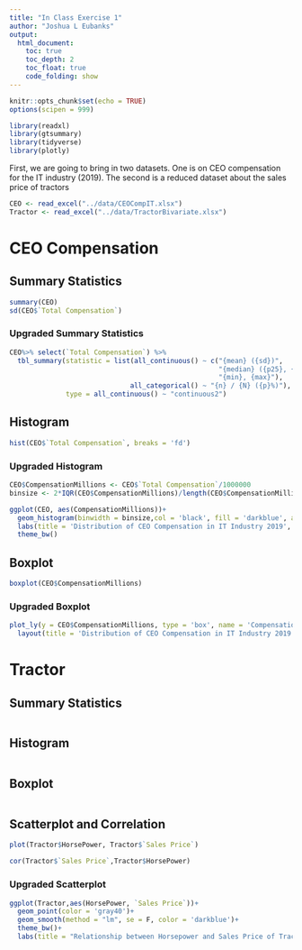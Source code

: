 ```yaml
---
title: "In Class Exercise 1"
author: "Joshua L Eubanks"
output: 
  html_document:
    toc: true
    toc_depth: 2
    toc_float: true
    code_folding: show
---
```


```r
knitr::opts_chunk$set(echo = TRUE)
options(scipen = 999)

library(readxl)
library(gtsummary)
library(tidyverse)
library(plotly)

```

First, we are going to bring in two datasets. One is on CEO compensation for the IT industry (2019). The second is a reduced dataset about the sales price of tractors

```r
CEO <- read_excel("../data/CEOCompIT.xlsx")
Tractor <- read_excel("../data/TractorBivariate.xlsx")
```

# CEO Compensation

## Summary Statistics

```r
summary(CEO)
sd(CEO$`Total Compensation`)

```

### Upgraded Summary Statistics

```r

CEO%>% select(`Total Compensation`) %>% 
  tbl_summary(statistic = list(all_continuous() ~ c("{mean} ({sd})",
                                                    "{median} ({p25}, {p75})",
                                                    "{min}, {max}"),
                              all_categorical() ~ "{n} / {N} ({p}%)"),
              type = all_continuous() ~ "continuous2")
```


## Histogram

```r
hist(CEO$`Total Compensation`, breaks = 'fd')
```

### Upgraded Histogram

```r
CEO$CompensationMillions <- CEO$`Total Compensation`/1000000
binsize <- 2*IQR(CEO$CompensationMillions)/length(CEO$CompensationMillions)^(1/3)

ggplot(CEO, aes(CompensationMillions))+ 
  geom_histogram(binwidth = binsize,col = 'black', fill = 'darkblue', alpha = 0.5)+
  labs(title = 'Distribution of CEO Compensation in IT Industry 2019', caption = "(SourceAFL-CIO)",x = 'Compensation [millions]', y= 'Frequency')+
  theme_bw()


```

## Boxplot
```r
boxplot(CEO$CompensationMillions)
```


### Upgraded Boxplot

```r
plot_ly(y = CEO$CompensationMillions, type = 'box', name = 'Compensation [millions]',text = paste(CEO$Company,"-", CEO$Name)) %>% 
  layout(title = 'Distribution of CEO Compensation in IT Industry 2019')
```


# Tractor 

## Summary Statistics

```r


```
## Histogram

```r

```

## Boxplot

```r

```

## Scatterplot and Correlation

```r
plot(Tractor$HorsePower, Tractor$`Sales Price`)

cor(Tractor$`Sales Price`,Tractor$HorsePower)
```

### Upgraded Scatterplot
```r
ggplot(Tractor,aes(HorsePower, `Sales Price`))+
  geom_point(color = 'gray40')+
  geom_smooth(method = "lm", se = F, color = 'darkblue')+
  theme_bw()+
  labs(title = "Relationship between Horsepower and Sales Price of Tractors")
```
